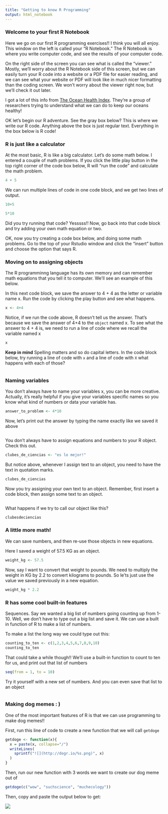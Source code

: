 ```yaml
---
title: "Getting to know R Programming"
output: html_notebook
---
```


### Welcome to your first R Notebook

Here we go on our first R programming exercises!! I think you will all enjoy.  This window on the left is called your "R Notebook." The R Notebook is where you write computer code, and see the results of your computer code.  

On the right side of the screen you can see what is called the "viewer."  Mostly, we'll worry about the R Notebook side of this screen, but we can easily turn your R code into a website or a PDF file for easier reading, and we can see what your website or PDF will look like in much nicer formatting than the coding screen.  We won't worry about the viewer right now, but we'll check it out later.

I got a lot of this info from [The Ocean Health Index](http://ohi-science.org/data-science-training/rstudio.html). They're a group of researchers trying to understand what we can do to keep our oceans healthy! 

OK let's begin our R adventure.  See the gray box below?  This is where we write our R code.  Anything above the box is just regular text.  Everything in the box below is R code!

### R is just like a calculator

At the most basic, R is like a big calculator. Let's do some math below. I entered a couple of math problems.  If you click the little play button in the top right corner of the code box below, R will "run the code" and calculate the math problem.

```r
4 + 5
```

We can run multiple lines of code in one code block, and we get two lines of output.

```r
10+5

5*10
```

Did you try running that code? Yesssss!! Now, go back into that code block and try adding your own math equation or two.

OK, now you try creating a code box below, and doing some math problems.  Go to the top of your Rstudio window and click the "insert" button and choose the option that says R.

### Moving on to assigning objects

The R programminng language has its own memory and can remember math equations that you tell it to computer.  We'll see an example of this below.

In this next code block, we save the answer to 4 + 4 as the letter or variable name x.  Run the code by clicking the play button and see what happens.

```r
x <- 4+4
```

Notice, if we run the code above, R doesn't tell us the answer.  That's because we save the answer of 4+4 to the `object` named x. To see what the answer to 4 + 4 is, we need to run a line of code where we recall the variable named x

```r
x
```

**Keep in mind** Spelling matters and so do capital letters. In the code block below, try running a line of code with `x` and a line of code with `X` what happens with each of those?

```r

```


### Naming variables
You don't always have to name your variables x, you can be more creative.  Actually, it's really helpful if you give your variables specific names so you know what kind of numbers or data your variable has.

```r
answer_to_problem <- 4*10
```

Now, let's print out the answer by typing the name exactly like we saved it above
```r

```

You don't always have to assign equations and numbers to your R object.  Check this out.  
```r
clubes_de_ciencias <- "es lo mejor!"
```

But notice above, whenever I assign text to an object, you need to have the text in quotation marks.
```r
clubes_de_ciencias
```

Now you try assigning your own text to an object.  Remember, first insert a code block, then assign some text to an object.

```r

```

What happens if we try to call our object like this?

```r
clubesdeciencias
```


### A little more math!

We can save numbers, and then re-use those objects in new equations.

Here I saved a weight of 57.5 KG as an object.
```r
weight_kg <- 57.5
```

Now, say I want to convert that weight to pounds. We need to multiply the weight in KG by 2.2 to convert kilograms to pounds.  So le'ts just use the value we saved previously in a new equation.
```r
weight_kg * 2.2
```


### R has some cool built-in features
Sequences.  Say we wanted a big list of numbers going counting up from 1-10.  Well, we don't have to type out a big list and save it.  We can use a built in function of R to make a list of numbers.

To make a list the long way we could type out this:
```r
counting_to_ten <- c(1,2,3,4,5,6,7,8,9,10)
counting_to_ten
```

That could take a while though!! We'll use a built-in function to count to ten for us, and print out that list of numbers
```r
seq(from = 1, to = 10)
```

Try it yourself with a new set of numbers.  And you can even save that list to an object
```r
```

### Making dog memes : )

One of the most important features of R is that we can use programming to make dog memes!!

First, run this line of code to create a new function that we will call `getdoge`

```r
getdoge <- function(x){
  x = paste(x, collapse="/")
  writeLines(
    sprintf("![](http://dogr.io/%s.png)", x)
  )
}
```

Then, run our new function with 3 words we want to create our dog meme out of
```r
getdoge(c("wow", "suchscience", "muchecology"))
```

Then, copy and paste the output below to get:

![](http://dogr.io/wow/suchscience/muchecology.png)